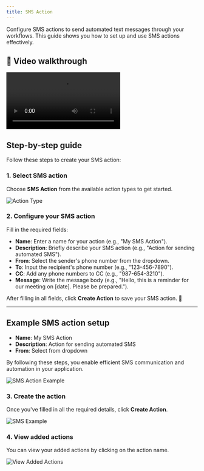 ```yaml
---
title: SMS Action
---
```


Configure SMS actions to send automated text messages through your workflows. This guide shows you how to set up and use SMS actions effectively.

## 🎥 Video walkthrough

<div class="card-video">
  <video src="https://storage.googleapis.com/helpsessionvideos/Contactswing/Videos/SA.mp4" autoplay playsinline controls title="SMS Action Walkthrough"></video>
</div>

## Step-by-step guide

Follow these steps to create your SMS action:

### 1. Select SMS action

Choose **SMS Action** from the available action types to get started.

<img src="https://storage.googleapis.com/helpsessionvideos/Contactswing/images/at.jpg" alt="Action Type" />

### 2. Configure your SMS action

Fill in the required fields:
- **Name**: Enter a name for your action (e.g., "My SMS Action").
- **Description**: Briefly describe your SMS action (e.g., "Action for sending automated SMS").
- **From**: Select the sender's phone number from the dropdown.
- **To**: Input the recipient's phone number (e.g., "123-456-7890").
- **CC**: Add any phone numbers to CC (e.g., "987-654-3210").
- **Message**: Write the message body (e.g., "Hello, this is a reminder for our meeting on [date]. Please be prepared.").

After filling in all fields, click **Create Action** to save your SMS action. 🎉

---

## Example SMS action setup

- **Name**: My SMS Action  
- **Description**: Action for sending automated SMS  
- **From**: Select from dropdown

By following these steps, you enable efficient SMS communication and automation in your application.

<img src="https://storage.googleapis.com/helpsessionvideos/Contactswing/images/action-s.jpg" alt="SMS Action Example" />

### 3. Create the action

Once you've filled in all the required details, click **Create Action**.

<img src="https://storage.googleapis.com/helpsessionvideos/Contactswing/images/SMS.jpg" alt="SMS Example" />

### 4. View added actions

You can view your added actions by clicking on the action name.

<img src="https://storage.googleapis.com/helpsessionvideos/Contactswing/images/view.jpg" alt="View Added Actions" />

